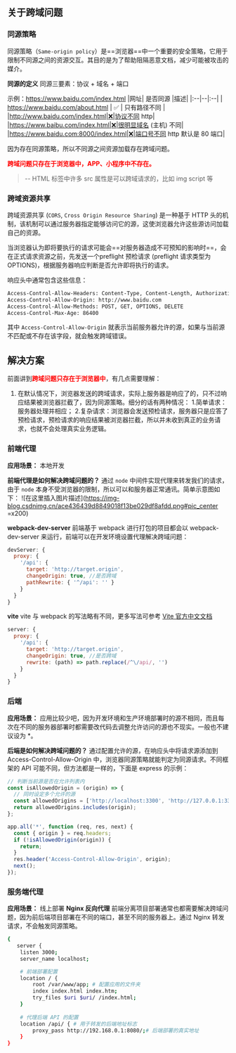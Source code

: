 
## 关于跨域问题
### 同源策略
同源策略（`Same-origin policy`）是==浏览器==中一个重要的安全策略，它用于限制不同源之间的资源交互。其目的是为了帮助阻隔恶意文档，减少可能被攻击的媒介。

**同源的定义**
同源三要素：协议 + 域名 + 端口

示例：https://www.baidu.com/index.html
|网址| 是否同源 |描述|
|:--|--|:--|
| https://www.baidu.com/about.html | ✅ | 只有路径不同 |
|http://www.baidu.com/index.html|❌|协议不同 http|
|https://www.baibu.com/index.html|❌|很明显域名 (主机) 不同|
|https://www.baidu.com:8000/index.html|❌|端口号不同 http 默认是 80 端口|

因为存在同源策略，所以不同源之间资源加载存在跨域问题。

<font color="red">**跨域问题只存在于浏览器中，APP、小程序中不存在。**</font>


> -- HTML 标签中许多 src 属性是可以跨域请求的，比如 img script 等


### 跨域资源共享
跨域资源共享 (`CORS`, `Cross Origin Resource Sharing`) 是一种基于 HTTP 头的机制，该机制可以通过服务器指定能够访问它的源，这使浏览器允许这些源访问加载自己的资源。

当浏览器认为即将要执行的请求可能会==对服务器造成不可预知的影响时==，会在正式请求资源之前，先发送一个preflight 预检请求 (preflight 请求类型为 OPTIONS)，根据服务器响应判断是否允许即将执行的请求。

响应头中通常包含这些信息：
```bash
Access-Control-Allow-Headers: Content-Type, Content-Length, Authorization, Accept, X-Requested-With
Access-Control-Allow-Origin: http://www.baidu.com
Access-Control-Allow-Methods: POST, GET, OPTIONS, DELETE
Access-Control-Max-Age: 86400
```
其中 `Access-Control-Allow-Origin` 就表示当前服务器允许的源，如果与当前源不匹配或不存在该字段，就会触发跨域错误。

## 解决方案
前面讲到<font color="red">**跨域问题只存在于浏览器中**</font>，有几点需要理解：
1.  在默认情况下，浏览器发送的跨域请求，实际上服务器是响应了的，只不过响应结果被浏览器拦截了，因为同源策略。细分的话有两种情况：
1.简单请求：服务器处理并相应；
2.复杂请求：浏览器会发送预检请求，服务器只是应答了预检请求，预检请求的响应结果被浏览器拦截，所以并未收到真正的业务请求，也就不会处理真实业务逻辑。


### 前端代理 

 **应用场景：** 本地开发
 
**前端代理是如何解决跨域问题的？**
通过 `node` 中间件实现代理来转发我们的请求，由于 `node` 本身不受浏览器的限制，所以可以和服务器正常通讯。简单示意图如下：
![在这里插入图片描述](https://img-blog.csdnimg.cn/ace436439d8849018f13be029df8afdd.png#pic_center =x200)


**webpack-dev-server**
前端基于 webpack 进行打包的项目都会以 webpack-dev-server 来运行，前端可以在开发环境设置代理解决跨域问题：

```js
devServer: {
  proxy: {
    '/api': {
      target: 'http://target.origin',
      changeOrigin: true, //是否跨域
      pathRewrite: { '^/api': '' }
    }
  }
}
```
**vite**
vite 与 webpack 的写法略有不同，更多写法可参考 [Vite 官方中文文档](https://cn.vitejs.dev/config/server-options.html#server-proxy)
```js
server: {
  proxy: {
    '/api': {
      target: 'http://target.origin',
      changeOrigin: true, //是否跨域
      rewrite: (path) => path.replace(/^\/api/, '')
    }
  }
}
```
### 后端
**应用场景：** 应用比较少吧，因为开发环境和生产环境部署时的源不相同，而且每次在不同的服务器部署时都需要改代码去调整允许访问的源也不现实。一般也不建议设为 *。

**后端是如何解决跨域问题的？**
通过配置允许的源，在响应头中将请求源添加到 Access-Control-Allow-Origin 中，浏览器同源策略就能判定为同源请求。不同框架的 API 可能不同，但方法都是一样的，下面是 express 的示例：
```js
// 判断当前源是否在允许列表内
const isAllowedOrigin = (origin) => {
  // 同时设定多个允许的源
  const allowedOrigins = ['http://localhost:3300', 'http://127.0.0.1:3300'];
  return allowedOrigins.includes(origin);
};

app.all('*', function (req, res, next) {
  const { origin } = req.headers;
  if (!isAllowedOrigin(origin)) {
    return;
  }
  res.header('Access-Control-Allow-Origin', origin);
  next();
});
```

### 服务端代理
**应用场景：** 线上部署
**Nginx 反向代理**
前端分离项目部署通常也都需要解决跨域问题，因为前后端项目部署在不同的端口，甚至不同的服务器上。通过 Nginx 转发请求，不会触发同源策略。
 
```bash
{
   server {
    listen 3000;
    server_name localhost;

	# 前端部署配置
    location / {
        root /var/www/app; # 配置应用的文件夹
        index index.html index.htm;
        try_files $uri $uri/ /index.html;
    }
    
    # 代理后端 API 的配置
    location /api/ { # 用于转发的后端地址标志
        proxy_pass http://192.168.0.1:8080/;# 后端部署的真实地址
    }
}
```